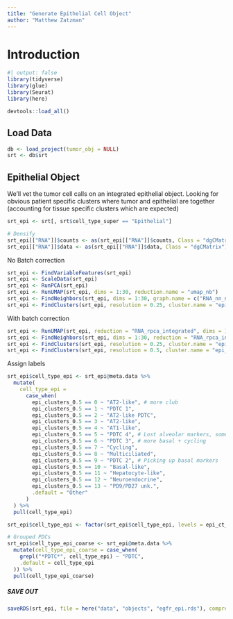 ```yaml
---
title: "Generate Epithelial Cell Object"
author: "Matthew Zatzman"
---
```


# Introduction

```r
#| output: false
library(tidyverse)
library(glue)
library(Seurat)
library(here)

devtools::load_all()
```



## Load Data

```r
db <- load_project(tumor_obj = NULL)
srt <- db$srt
```

## Epithelial Object

We'll vet the tumor cell calls on an integrated epithelial object. Looking for obvious patient specific clusters where tumor and epithelial are together (accounting for tissue specific clusters which are expected)

```r
srt_epi <- srt[, srt$cell_type_super == "Epithelial"]

# Densify
srt_epi[["RNA"]]$counts <- as(srt_epi[["RNA"]]$counts, Class = "dgCMatrix")
srt_epi[["RNA"]]$data <- as(srt_epi[["RNA"]]$data, Class = "dgCMatrix")
```


No Batch correction

```r
srt_epi <- FindVariableFeatures(srt_epi)
srt_epi <- ScaleData(srt_epi)
srt_epi <- RunPCA(srt_epi)
srt_epi <- RunUMAP(srt_epi, dims = 1:30, reduction.name = "umap_nb")
srt_epi <- FindNeighbors(srt_epi, dims = 1:30, graph.name = c("RNA_nn_nb", "RNA_snn_nb"))
srt_epi <- FindClusters(srt_epi, resolution = 0.25, cluster.name = "epi_clusters_nb", graph.name = "RNA_snn_nb")
```

With batch correction

```r
srt_epi <- RunUMAP(srt_epi, reduction = "RNA_rpca_integrated", dims = 1:30, reduction.name = "umap")
srt_epi <- FindNeighbors(srt_epi, dims = 1:30, reduction = "RNA_rpca_integrated", graph.name = c("RNA_nn", "RNA_snn"))
srt_epi <- FindClusters(srt_epi, resolution = 0.25, cluster.name = "epi_clusters", graph.name = "RNA_snn")
srt_epi <- FindClusters(srt_epi, resolution = 0.5, cluster.name = "epi_clusters_0.5", graph.name = "RNA_snn")
```

Assign labels

```r
srt_epi$cell_type_epi <- srt_epi@meta.data %>%
  mutate(
    cell_type_epi =
      case_when(
        epi_clusters_0.5 == 0 ~ "AT2-like", # more club
        epi_clusters_0.5 == 1 ~ "PDTC 1",
        epi_clusters_0.5 == 2 ~ "AT2-like PDTC",
        epi_clusters_0.5 == 3 ~ "AT2-like",
        epi_clusters_0.5 == 4 ~ "AT1-like",
        epi_clusters_0.5 == 5 ~ "PDTC 4", # Lost alveolar markers, some basal-like
        epi_clusters_0.5 == 6 ~ "PDTC 3", # more basal + cycling
        epi_clusters_0.5 == 7 ~ "Cycling",
        epi_clusters_0.5 == 8 ~ "Multiciliated",
        epi_clusters_0.5 == 9 ~ "PDTC 2", # Picking up basal markers
        epi_clusters_0.5 == 10 ~ "Basal-like",
        epi_clusters_0.5 == 11 ~ "Hepatocyte-like",
        epi_clusters_0.5 == 12 ~ "Neuroendocrine",
        epi_clusters_0.5 == 13 ~ "PD9/PD27 unk.",
        .default = "Other"
      )
  ) %>%
  pull(cell_type_epi)

srt_epi$cell_type_epi <- factor(srt_epi$cell_type_epi, levels = epi_ct_order)

# Grouped PDCs
srt_epi$cell_type_epi_coarse <- srt_epi@meta.data %>%
  mutate(cell_type_epi_coarse = case_when(
    grepl("*PDTC*", cell_type_epi) ~ "PDTC",
    .default = cell_type_epi
  )) %>%
  pull(cell_type_epi_coarse)
```

##### SAVE OUT

```r
saveRDS(srt_epi, file = here("data", "objects", "egfr_epi.rds"), compress = F)
```


